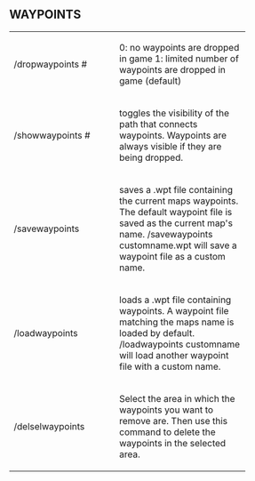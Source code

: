 == WAYPOINTS ==


<table cellspacing="10" style="width:100%">
  
<tr><td width="174">
/dropwaypoints #
</td><td width="219">
0: no waypoints are dropped in game
1: limited number of waypoints are dropped in game (default)
</td></tr>

<tr><td width="174">
/showwaypoints #
</td><td width="219">
toggles the visibility of the path that connects waypoints. Waypoints are always visible if they are being dropped.
</td></tr>

<tr><td width="174">
/savewaypoints
</td><td width="219">
saves a .wpt file containing the current maps waypoints. The default waypoint file is saved as the current map's name.
/savewaypoints customname.wpt will save a waypoint file as a custom name.
</td></tr>

<tr><td width="174">
/loadwaypoints
</td><td width="219">
loads a .wpt file containing waypoints. A waypoint file matching the maps name is loaded by default.
/loadwaypoints customname will load another waypoint file with a custom name.
</td></tr>

<tr><td width="174">
/delselwaypoints
</td><td width="219">
Select the area in which the waypoints you want to remove are. Then use this command to delete the waypoints in the selected area.
</td></tr>